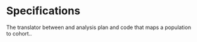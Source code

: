 # Specifications

The translator between and analysis plan and code that maps a population to cohort..